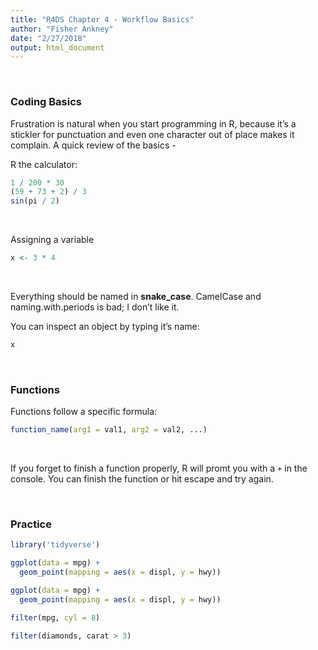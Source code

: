 ```yaml
---
title: "R4DS Chapter 4 - Workflow Basics"
author: "Fisher Ankney"
date: "2/27/2018"
output: html_document
---
```

<br>

### Coding Basics

Frustration is natural when you start programming in R, because it's a stickler for punctuation and even one character out of place makes it complain. A quick review of the basics - 

R the calculator: 
```r
1 / 200 * 30
(59 + 73 + 2) / 3
sin(pi / 2)
```

<br> 

Assigning a variable 
```r
x <- 3 * 4
```

<br> 

Everything should be named in **snake_case**. CamelCase and naming.with.periods is bad; I don't like it. 

You can inspect an object by typing it's name:
```r
x
```

<br> 

### Functions 

Functions follow a specific formula: 
```r
function_name(arg1 = val1, arg2 = val2, ...)
```

<br> 

If you forget to finish a function properly, R will promt you with a `+` in the console. You can finish the function or hit escape and try again. 

<br> 

### Practice 
 
```r
library('tidyverse')
```

```r
ggplot(data = mpg) + 
  geom_point(mapping = aes(x = displ, y = hwy))
```

```r
ggplot(data = mpg) + 
  geom_point(mapping = aes(x = displ, y = hwy))
```

```r
filter(mpg, cyl = 8)
```

```r
filter(diamonds, carat > 3)
```







